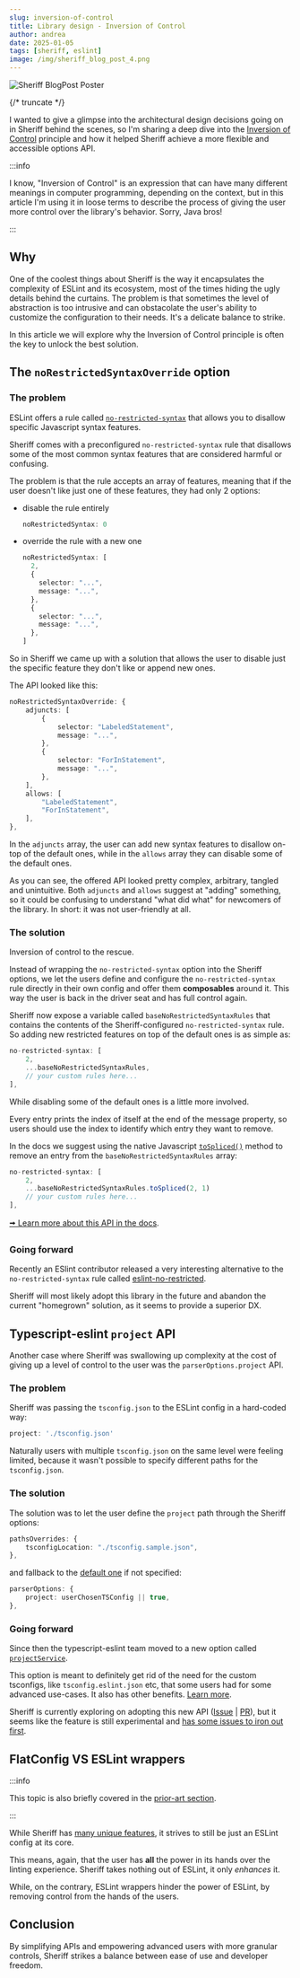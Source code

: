 ```yaml
---
slug: inversion-of-control
title: Library design - Inversion of Control
author: andrea
date: 2025-01-05
tags: [sheriff, eslint]
image: /img/sheriff_blog_post_4.png
---
```


![Sheriff BlogPost Poster](/img/sheriff_blog_post_4.png)

{/* truncate */}

I wanted to give a glimpse into the architectural design decisions going on in Sheriff behind the scenes, so I'm sharing a deep dive into the [Inversion of Control](https://en.wikipedia.org/wiki/Inversion_of_control) principle and how it helped Sheriff achieve a more flexible and accessible options API.

:::info

I know, "Inversion of Control" is an expression that can have many different meanings in computer programming, depending on the context, but in this article I'm using it in loose terms to describe the process of giving the user more control over the library's behavior. Sorry, Java bros!

:::

## Why

One of the coolest things about Sheriff is the way it encapsulates the complexity of ESLint and its ecosystem, most of the times hiding the ugly details behind the curtains. The problem is that sometimes the level of abstraction is too intrusive and can obstacolate the user's ability to customize the configuration to their needs. It's a delicate balance to strike.

In this article we will explore why the Inversion of Control principle is often the key to unlock the best solution.

## The `noRestrictedSyntaxOverride` option

### The problem

ESLint offers a rule called [`no-restricted-syntax`](https://eslint.org/docs/latest/rules/no-restricted-syntax) that allows you to disallow specific Javascript syntax features.

Sheriff comes with a preconfigured `no-restricted-syntax` rule that disallows some of the most common syntax features that are considered harmful or confusing.

The problem is that the rule accepts an array of features, meaning that if the user doesn't like just one of these features, they had only 2 options:

- disable the rule entirely

  ```ts
  noRestrictedSyntax: 0
  ```
- override the rule with a new one

  ```ts
  noRestrictedSyntax: [
    2,
    {
      selector: "...",
      message: "...",
    },
    {
      selector: "...",
      message: "...",
    },
  ]
  ```

So in Sheriff we came up with a solution that allows the user to disable just the specific feature they don't like or append new ones.

The API looked like this:

```ts
noRestrictedSyntaxOverride: {
    adjuncts: [
        {
            selector: "LabeledStatement",
            message: "...",
        },
        {
            selector: "ForInStatement",
            message: "...",
        },
    ],
    allows: [
        "LabeledStatement",
        "ForInStatement",
    ],
},
```

In the `adjuncts` array, the user can add new syntax features to disallow on-top of the default ones, while in the `allows` array they can disable some of the default ones.

As you can see, the offered API looked pretty complex, arbitrary, tangled and unintuitive. Both `adjuncts` and `allows` suggest at "adding" something, so it could be confusing to understand "what did what" for newcomers of the library. In short: it was not user-friendly at all.

### The solution

Inversion of control to the rescue.

Instead of wrapping the `no-restricted-syntax` option into the Sheriff options, we let the users define and configure the `no-restricted-syntax` rule directly in their own config and offer them **composables** around it. This way the user is back in the driver seat and has full control again.

Sheriff now expose a variable called `baseNoRestrictedSyntaxRules` that contains the contents of the Sheriff-configured `no-restricted-syntax` rule. So adding new restricted features on top of the default ones is as simple as:

```ts
no-restricted-syntax: [
    2,
    ...baseNoRestrictedSyntaxRules,
    // your custom rules here...
],
```

While disabling some of the default ones is a little more involved.

Every entry prints the index of itself at the end of the message property, so users should use the index to identify which entry they want to remove.

In the docs we suggest using the native Javascript [`toSpliced()`](https://developer.mozilla.org/en-US/docs/Web/JavaScript/Reference/Global_Objects/Array/toSpliced) method to remove an entry from the `baseNoRestrictedSyntaxRules` array:

```ts
no-restricted-syntax: [
    2,
    ...baseNoRestrictedSyntaxRules.toSpliced(2, 1)
    // your custom rules here...
],
```

[🠪 Learn more about this API in the docs](https://www.eslint-config-sheriff.dev/docs/configuration#customizing-the-no-restricted-syntax).

### Going forward

Recently an ESlint contributor released a very interesting alternative to the `no-restricted-syntax` rule called [eslint-no-restricted](https://github.com/bradzacher/eslint-no-restricted).

Sheriff will most likely adopt this library in the future and abandon the current "homegrown" solution, as it seems to provide a superior DX.

## Typescript-eslint `project` API

Another case where Sheriff was swallowing up complexity at the cost of giving up a level of control to the user was the `parserOptions.project` API.

### The problem

Sheriff was passing the `tsconfig.json` to the ESLint config in a hard-coded way:

```ts
project: './tsconfig.json'
```

Naturally users with multiple `tsconfig.json` on the same level were feeling limited, because it wasn't possible to specify different paths for the `tsconfig.json`.

### The solution

The solution was to let the user define the `project` path through the Sheriff options:

```ts
pathsOverrides: {
    tsconfigLocation: "./tsconfig.sample.json",
},
```

and fallback to the [default one](https://typescript-eslint.io/blog/parser-options-project-true/) if not specified:

```ts
parserOptions: {
    project: userChosenTSConfig || true,
},
```

### Going forward

Since then the typescript-eslint team moved to a new option called [`projectService`](https://typescript-eslint.io/blog/announcing-typescript-eslint-v8-beta#project-service).

This option is meant to definitely get rid of the need for the custom tsconfigs, like `tsconfig.eslint.json` etc, that some users had for some advanced use-cases. It also has other benefits. [Learn more](https://typescript-eslint.io/packages/parser#projectservice).

Sheriff is currently exploring on adopting this new API ([Issue](https://github.com/AndreaPontrandolfo/sheriff/issues/203) | [PR](https://github.com/AndreaPontrandolfo/sheriff/pull/205)), but it seems like the feature is still experimental and [has some issues to iron out first](https://github.com/microsoft/vscode-eslint/issues/1911).

## FlatConfig VS ESLint wrappers

:::info

This topic is also briefly covered in the [prior-art section](../docs/prior-art#why-sheriff-is-not-an-eslint-wrapper).

:::

While Sheriff has [many unique features](../docs/prior-art#features-comparison-table), it strives to still be just an ESLint config at its core.

This means, again, that the user has **all** the power in its hands over the linting experience. Sheriff takes nothing out of ESLint, it only _enhances_ it.

While, on the contrary, ESLint wrappers hinder the power of ESLint, by removing control from the hands of the users.

## Conclusion

By simplifying APIs and empowering advanced users with more granular controls, Sheriff strikes a balance between ease of use and developer freedom.